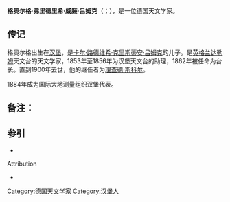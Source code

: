 '''格奥尔格·弗里德里希·威廉·吕姆克'''（{{lang-de|Georg Friedrich Wilhelm Rümker}}；{{bd|1832年|12月31日|1900年|3月3日}}），是一位德国天文学家。
==传记==
格奥尔格出生在[[汉堡|汉堡]]，是[[卡尔·路德维希·克里斯蒂安·吕姆克|卡尔·路德维希·克里斯蒂安·吕姆克]]的儿子。是[[英格兰|英格兰]][[达勒姆|达勒姆]]天文台的天文学家，1853年至1856年为{{link-en|斯泰德瓦|Stadtwall}}汉堡天文台的助理，1862年被任命为台长。直到1900年去世，他的继任者为[[理查德·斯科尔|理查德·斯科尔]]。

1884年成为国际大地测量组织汉堡代表。

==备注：==
{{reflist}}

==参引==
*{{cite web |ref=harv |url=http://www.adb.online.anu.edu.au/biogs/A020359b.htm |title=澳大利亚传记词典 |chapter=格奥尔格·弗里德里希·威廉·吕姆克(1788年- 1862年) |access-date=2015-05-07 |archive-date=2011-05-24 |archive-url=https://web.archive.org/web/20110524141717/http://www.adb.online.anu.edu.au/biogs/A020359b.htm |dead-url=no }}

;Attribution
*{{EB1911|wstitle=卡尔·路得维希·克里斯蒂安·吕姆克|volume=23 |page=851}}

{{Authority control}}

{{DEFAULTSORT:Rumker, 格奥尔格·弗里德里希·威廉·吕姆克}}

[[Category:德国天文学家|Category:德国天文学家]]
[[Category:汉堡人|Category:汉堡人]]